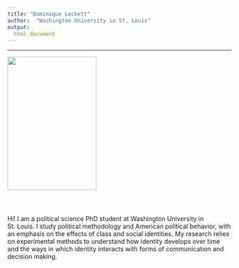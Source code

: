 ```yaml
---
title: "Dominique Lockett"
author:  "Washington University in St. Louis"
output:
  html_document
---
```


----

<html>
<head>
<script async src="https://www.googletagmanager.com/gtag/js?id=UA-122820882-1"></script>
<script>
window.dataLayer = window.dataLayer || [];
function gtag(){dataLayer.push(arguments);}
gtag('js', new Date());

gtag('config', 'UA-122820882-1');
</script>

<meta name="description" content="" />
<meta name="keywords" content="" />
<!--[if lte IE 8]><script src="css/ie/html5shiv.js"></script><![endif]-->
<script src="js/jquery.min.js"></script>
<script src="js/jquery.scrolly.min.js"></script>
<script src="js/init.js"></script>
<noscript>
<link rel="stylesheet" href="css/style.css" />
<link rel="stylesheet" href="css/style-desktop.css" />
</noscript>
<!--[if lte IE 8]><link rel="stylesheet" href="css/ie/v8.css" /><![endif]-->
<!--[if lte IE 9]><link rel="stylesheet" href="css/ie/v9.css" /><![endif]-->
</head>
<div class="wrapper style1 first">
<article class="container" id="top">
<div class="row">
<div class="4u">
<span class=""><img src="images/picme.JPG" width="200" height="300"/></span>
</div>
<div class="8u">
<header>
</header>
<p>Hi! I am a political science PhD student at Washington University in St. Louis. I study political methodology and American political behavior, with an emphasis on the effects of class and social identities. My research relies on experimental methods to understand how identity develops over time and the ways in which identity interacts with forms of communication and decision making.</p>
</div>
</div>
</article>
</div>
</body>
</html>



